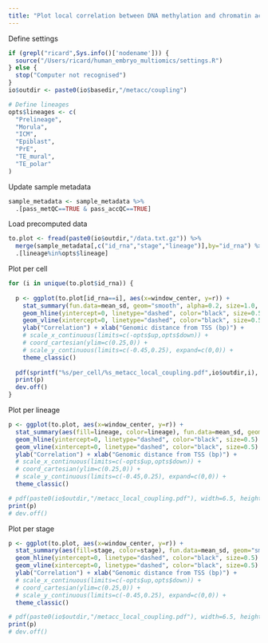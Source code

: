 ```yaml
---
title: "Plot local correlation between DNA methylation and chromatin accessibility"
---
```


Define settings
```r
if (grepl("ricard",Sys.info()['nodename'])) {
  source("/Users/ricard/human_embryo_multiomics/settings.R")
} else {
  stop("Computer not recognised")
}
io$outdir <- paste0(io$basedir,"/metacc/coupling")

# Define lineages
opts$lineages <- c(
  "Prelineage",
  "Morula",
  "ICM",
  "Epiblast",
  "PrE",
  "TE_mural",
  "TE_polar"
)
```

Update sample metadata
```r
sample_metadata <- sample_metadata %>%
  .[pass_metQC==TRUE & pass_accQC==TRUE]
```


Load precomputed data
```r
to.plot <- fread(paste0(io$outdir,"/data.txt.gz")) %>%
  merge(sample_metadata[,c("id_rna","stage","lineage")],by="id_rna") %>%
  .[lineage%in%opts$lineage]
```

Plot per cell
```r
for (i in unique(to.plot$id_rna)) {
  
  p <- ggplot(to.plot[id_rna==i], aes(x=window_center, y=r)) +
    stat_summary(fun.data=mean_sd, geom="smooth", alpha=0.2, size=1.0, color="black", fill="black") +
    geom_hline(yintercept=0, linetype="dashed", color="black", size=0.5) +
    geom_vline(xintercept=0, linetype="dashed", color="black", size=0.5) +
    ylab("Correlation") + xlab("Genomic distance from TSS (bp)") +
    # scale_x_continuous(limits=c(-opts$up,opts$down)) +
    # coord_cartesian(ylim=c(0.25,0)) +
    # scale_y_continuous(limits=c(-0.45,0.25), expand=c(0,0)) +
    theme_classic()
  
  pdf(sprintf("%s/per_cell/%s_metacc_local_coupling.pdf",io$outdir,i), width=6.5, height=5)
  print(p)
  dev.off()
}
```

Plot per lineage
```r
p <- ggplot(to.plot, aes(x=window_center, y=r)) +
  stat_summary(aes(fill=lineage, color=lineage), fun.data=mean_sd, geom="smooth", alpha=0.2, size=1.0) +
  geom_hline(yintercept=0, linetype="dashed", color="black", size=0.5) +
  geom_vline(xintercept=0, linetype="dashed", color="black", size=0.5) +
  ylab("Correlation") + xlab("Genomic distance from TSS (bp)") +
  # scale_x_continuous(limits=c(-opts$up,opts$down)) +
  # coord_cartesian(ylim=c(0.25,0)) +
  # scale_y_continuous(limits=c(-0.45,0.25), expand=c(0,0)) +
  theme_classic()

# pdf(paste0(io$outdir,"/metacc_local_coupling.pdf"), width=6.5, height=5)
print(p)
# dev.off()
```

Plot per stage
```r
p <- ggplot(to.plot, aes(x=window_center, y=r)) +
  stat_summary(aes(fill=stage, color=stage), fun.data=mean_sd, geom="smooth", alpha=0.2, size=1.0) +
  geom_hline(yintercept=0, linetype="dashed", color="black", size=0.5) +
  geom_vline(xintercept=0, linetype="dashed", color="black", size=0.5) +
  ylab("Correlation") + xlab("Genomic distance from TSS (bp)") +
  # scale_x_continuous(limits=c(-opts$up,opts$down)) +
  # coord_cartesian(ylim=c(0.25,0)) +
  # scale_y_continuous(limits=c(-0.45,0.25), expand=c(0,0)) +
  theme_classic()

# pdf(paste0(io$outdir,"/metacc_local_coupling.pdf"), width=6.5, height=5)
print(p)
# dev.off()
```
